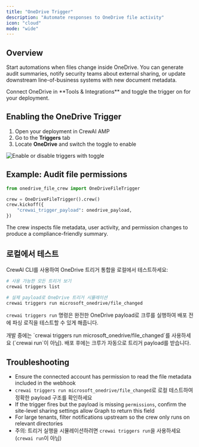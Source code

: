 ```yaml
---
title: "OneDrive Trigger"
description: "Automate responses to OneDrive file activity"
icon: "cloud"
mode: "wide"
---
```


## Overview

Start automations when files change inside OneDrive. You can generate audit summaries, notify security teams about external sharing, or update downstream line-of-business systems with new document metadata.

<Tip>
  Connect OneDrive in **Tools & Integrations** and toggle the trigger on for your deployment.
</Tip>

## Enabling the OneDrive Trigger

1. Open your deployment in CrewAI AMP
2. Go to the **Triggers** tab
3. Locate **OneDrive** and switch the toggle to enable

<Frame caption="Microsoft OneDrive trigger connection">
  <img src="/images/enterprise/onedrive-trigger.png" alt="Enable or disable triggers with toggle" />
</Frame>

## Example: Audit file permissions

```python
from onedrive_file_crew import OneDriveFileTrigger

crew = OneDriveFileTrigger().crew()
crew.kickoff({
    "crewai_trigger_payload": onedrive_payload,
})
```

The crew inspects file metadata, user activity, and permission changes to produce a compliance-friendly summary.

## 로컬에서 테스트

CrewAI CLI를 사용하여 OneDrive 트리거 통합을 로컬에서 테스트하세요:

```bash
# 사용 가능한 모든 트리거 보기
crewai triggers list

# 실제 payload로 OneDrive 트리거 시뮬레이션
crewai triggers run microsoft_onedrive/file_changed
```

`crewai triggers run` 명령은 완전한 OneDrive payload로 크루를 실행하여 배포 전에 파싱 로직을 테스트할 수 있게 해줍니다.

<Warning>
  개발 중에는 `crewai triggers run microsoft_onedrive/file_changed`를 사용하세요 (`crewai run`이 아님). 배포 후에는 크루가 자동으로 트리거 payload를 받습니다.
</Warning>

## Troubleshooting

- Ensure the connected account has permission to read the file metadata included in the webhook
- `crewai triggers run microsoft_onedrive/file_changed`로 로컬 테스트하여 정확한 payload 구조를 확인하세요
- If the trigger fires but the payload is missing `permissions`, confirm the site-level sharing settings allow Graph to return this field
- For large tenants, filter notifications upstream so the crew only runs on relevant directories
- 주의: 트리거 실행을 시뮬레이션하려면 `crewai triggers run`을 사용하세요 (`crewai run`이 아님)
